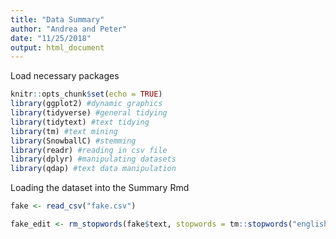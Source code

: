 ```yaml
---
title: "Data Summary"
author: "Andrea and Peter"
date: "11/25/2018"
output: html_document
---
```


Load necessary packages
```r
knitr::opts_chunk$set(echo = TRUE)
library(ggplot2) #dynamic graphics
library(tidyverse) #general tidying
library(tidytext) #text tidying
library(tm) #text mining
library(SnowballC) #stemming
library(readr) #reading in csv file
library(dplyr) #manipulating datasets
library(qdap) #text data manipulation
```

Loading the dataset into the Summary Rmd
```r
fake <- read_csv("fake.csv")
```

```r
fake_edit <- rm_stopwords(fake$text, stopwords = tm::stopwords("english"))
```

